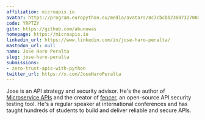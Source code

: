 ```yaml
---
affiliation: microapis.io
avatar: https://program.europython.eu/media/avatars/8c7cbcbb2300732700ae07c355bea321_KNq5p02.jpg
code: YRPTZY
gitx: https://github.com/abunuwas
homepage: https://microapis.io
linkedin_url: https://www.linkedin.com/in/jose-haro-peralta/
mastodon_url: null
name: Jose Haro Peralta
slug: jose-haro-peralta
submissions:
- zero-trust-apis-with-python
twitter_url: https://x.com/JoseHaroPeralta
---
```


Jose is an API strategy and security advisor. He's the author of [Microservice APIs](https://www.manning.com/books/microservice-apis) and the creator of [fencer](https://github.com/abunuwas/fencer), an open-source API security testing tool. He's a regular speaker at international conferences and has taught hundreds of students to build and deliver reliable and secure APIs.
